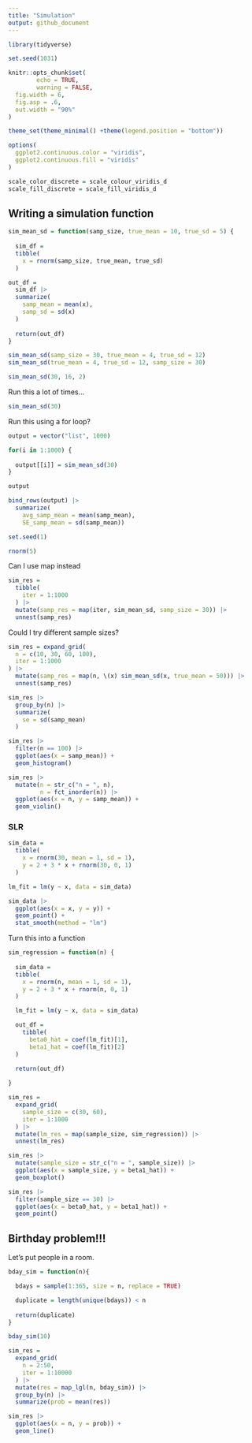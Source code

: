 ```yaml
---
title: "Simulation"
output: github_document
---
```


```r
library(tidyverse)

set.seed(1031)
```

```r
knitr::opts_chunk$set(
        echo = TRUE,
        warning = FALSE,
  fig.width = 6,
  fig.asp = .6,
  out.width = "90%"
)

theme_set(theme_minimal() +theme(legend.position = "bottom"))

options(
  ggplot2.continuous.color = "viridis",
  ggplot2.continuous.fill = "viridis"
)

scale_color_discrete = scale_colour_viridis_d
scale_fill_discrete = scale_fill_viridis_d
```

## Writing a simulation function

```r
sim_mean_sd = function(samp_size, true_mean = 10, true_sd = 5) {
  
  sim_df = 
  tibble(
    x = rnorm(samp_size, true_mean, true_sd)
  )

out_df = 
  sim_df |> 
  summarize(
    samp_mean = mean(x),
    samp_sd = sd(x)
  )
  
  return(out_df)
}

sim_mean_sd(samp_size = 30, true_mean = 4, true_sd = 12)
sim_mean_sd(true_mean = 4, true_sd = 12, samp_size = 30)

sim_mean_sd(30, 16, 2)
```

Run this a lot of times...
```r
sim_mean_sd(30)
```

Run this using a for loop?
```r
output = vector("list", 1000)

for(i in 1:1000) {
  
  output[[i]] = sim_mean_sd(30)
}

output

bind_rows(output) |> 
  summarize(
    avg_samp_mean = mean(samp_mean), 
    SE_samp_mean = sd(samp_mean))

set.seed(1)

rnorm(5)
```



Can I use map instead

```r
sim_res = 
  tibble(
    iter = 1:1000
  ) |> 
  mutate(samp_res = map(iter, sim_mean_sd, samp_size = 30)) |> 
  unnest(samp_res)
```

Could I try different sample sizes?

```r
sim_res = expand_grid(
  n = c(10, 30, 60, 100),
  iter = 1:1000
) |> 
  mutate(samp_res = map(n, \(x) sim_mean_sd(x, true_mean = 50))) |> 
  unnest(samp_res)
```

```r
sim_res |> 
  group_by(n) |> 
  summarize(
    se = sd(samp_mean)
  )
```

```r
sim_res |> 
  filter(n == 100) |> 
  ggplot(aes(x = samp_mean)) +
  geom_histogram()
```

```r
sim_res |> 
  mutate(n = str_c("n = ", n),
         n = fct_inorder(n)) |> 
  ggplot(aes(x = n, y = samp_mean)) +
  geom_violin()
```


### SLR

```r
sim_data = 
  tibble(
    x = rnorm(30, mean = 1, sd = 1), 
    y = 2 + 3 * x + rnorm(30, 0, 1)
  )

lm_fit = lm(y ~ x, data = sim_data)

sim_data |> 
  ggplot(aes(x = x, y = y)) +
  geom_point() +
  stat_smooth(method = "lm")
```


Turn this into a function

```r
sim_regression = function(n) {
  
  sim_data = 
  tibble(
    x = rnorm(n, mean = 1, sd = 1), 
    y = 2 + 3 * x + rnorm(n, 0, 1)
  )

  lm_fit = lm(y ~ x, data = sim_data)

  out_df = 
    tibble(
      beta0_hat = coef(lm_fit)[1], 
      beta1_hat = coef(lm_fit)[2]
  )

  return(out_df)
  
}

sim_res = 
  expand_grid(
    sample_size = c(30, 60),
    iter = 1:1000
  ) |> 
  mutate(lm_res = map(sample_size, sim_regression)) |> 
  unnest(lm_res)

sim_res |> 
  mutate(sample_size = str_c("n = ", sample_size)) |> 
  ggplot(aes(x = sample_size, y = beta1_hat)) +
  geom_boxplot()

sim_res |> 
  filter(sample_size == 30) |> 
  ggplot(aes(x = beta0_hat, y = beta1_hat)) +
  geom_point()
```


## Birthday problem!!!

Let's put people in a room.

```r
bday_sim = function(n){

  bdays = sample(1:365, size = n, replace = TRUE)

  duplicate = length(unique(bdays)) < n
  
  return(duplicate)
}

bday_sim(10)
```

```r
sim_res = 
  expand_grid(
    n = 2:50,
    iter = 1:10000
  ) |> 
  mutate(res = map_lgl(n, bday_sim)) |> 
  group_by(n) |> 
  summarize(prob = mean(res))

sim_res |> 
  ggplot(aes(x = n, y = prob)) +
  geom_line()
```

